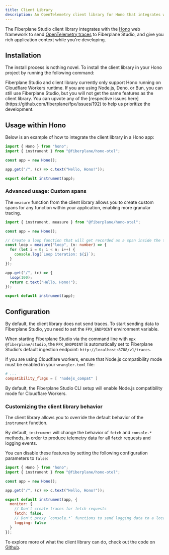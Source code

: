 ```yaml
---
title: Client Library
description: An OpenTelemetry client library for Hono that integrates with Fiberplane Studio
---
```



The Fiberplane Studio client library integrates with the [Hono](https://hono.dev/) web framework to send [OpenTelemetry traces](https://opentelemetry.io/docs/concepts/signals/traces/) to Fiberplane Studio, and give you rich application context while you're developing.

<LinkCard
  title="View the code on GitHub"
  description=""
  href="https://github.com/fiberplane/fpx/tree/main/packages/client-library-otel"
  icon="external"
/>

## Installation

The install process is nothing novel. To install the client library in your Hono project by running the following command:

<PackageManagers pkg="@fiberplane/hono-otel" />

<Aside type="caution">
  Fiberplane Studio and client library currently only support Hono running on
  Cloudflare Workers runtime. If you are using Node.js, Deno, or Bun, you can
  still use Fiberplane Studio, but you will not get the same features as the
  client library. You can upvote any of the [respective issues
  here](https://github.com/fiberplane/fpx/issues/192) to help us prioritize the
  development.
</Aside>

## Usage within Hono

Below is an example of how to integrate the client library in a Hono app:

```ts ins={2,8} title="index.ts"
import { Hono } from "hono";
import { instrument } from "@fiberplane/hono-otel";

const app = new Hono();

app.get("/", (c) => c.text("Hello, Hono!"));

export default instrument(app);
```

### Advanced usage: Custom spans

The `measure` function from the client library allows you to create custom spans for any function within your application, enabling more granular tracing.

```ts ins={6-10} title="index.ts"
import { instrument, measure } from "@fiberplane/hono-otel";

const app = new Hono();

// Create a loop function that will get recorded as a span inside the trace for a incoming given request
const loop = measure("loop", (n: number) => {
  for (let i = 0; i < n; i++) {
    console.log(`Loop iteration: ${i}`);
  }
});

app.get("/", (c) => {
  loop(100);
  return c.text("Hello, Hono!");
});

export default instrument(app);
```

## Configuration

By default, the client library does not send traces. To start sending data to Fiberplane Studio, you need to set the `FPX_ENDPOINT` environment variable.

When starting Fiberplane Studio via the command line with `npx @fiberplane/studio`, the `FPX_ENDPOINT` is automatically set to Fiberplane Studio's default ingestion endpoint: `http://localhost:8788/v1/traces`.

If you are using Cloudflare workers, ensure that Node.js compatibility mode must be enabled in your `wrangler.toml` file:

```toml title="wrangler.toml"
# ...
compatibility_flags = [ "nodejs_compat" ]
```

By default, the Fiberplane Studio CLI setup will enable Node.js compatibility mode for Cloudflare Workers.

### Customizing the client library behavior

The client library allows you to override the default behavior of the `instrument` function.

By default, `instrument` will change the behavior of `fetch` and `console.*` methods, in order to produce telemetry data for all `fetch` requests and logging events.

You can disable these features by setting the following configuration parameters to `false`:

```js ins={9-14} title="index.ts"
import { Hono } from "hono";
import { instrument } from "@fiberplane/hono-otel";

const app = new Hono();

app.get("/", (c) => c.text("Hello, Hono!"));

export default instrument(app, {
  monitor: {
    // Don't create traces for fetch requests
    fetch: false,
    // Don't proxy `console.*` functions to send logging data to a local FPX server
    logging: false
  }
});
```

To explore more of what the client library can do, check out the code on [Github](https://github.com/fiberplane/fpx/tree/main/packages/client-library-otel).
